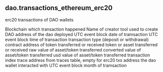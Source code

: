 ## dao.transactions_ethereum_erc20 
erc20 transactions of DAO wallets 


<ParamField path="blockchain">
Blockchain which transaction happened
</ParamField>
<ParamField path="dao_creator_tool">
Name of creator tool used to create DAO
</ParamField>
<ParamField path="dao">
address of the dao deployed
</ParamField>
<ParamField path="dao_wallet_address">

</ParamField>
<ParamField path="block_date">
UTC event block date of tramsaction
</ParamField>
<ParamField path="block_time">
UTC event block time of transaction
</ParamField>
<ParamField path="tx_type">
transaction type (deposit or withdrawal)
</ParamField>
<ParamField path="asset_contract_address">
contract address of token transferred or received
</ParamField>
<ParamField path="asset">
token or asset transferred or received
</ParamField>
<ParamField path="raw_value">
raw value of asset/token transferred
</ParamField>
<ParamField path="value">
converted value of asset/token transferred
</ParamField>
<ParamField path="usd_value">
usd value of asset/token transferred
</ParamField>
<ParamField path="tx_hash">

</ParamField>
<ParamField path="tx_index">
transaction index
</ParamField>
<ParamField path="trace_address">
trace address from traces table, empty for erc20 txs
</ParamField>
<ParamField path="address_interacted_with">
address the dao wallet interacted with
</ParamField>
<ParamField path="block_month">
UTC event block month of tramsaction
</ParamField>
